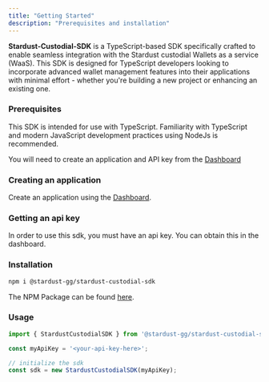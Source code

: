 ```yaml
---
title: "Getting Started"
description: "Prerequisites and installation"
---
```


**Stardust-Custodial-SDK** is a TypeScript-based SDK specifically crafted to enable seamless integration with the Stardust custodial Wallets as a service (WaaS). This SDK is designed for TypeScript developers looking to incorporate advanced wallet management features into their applications with minimal effort - whether you're building a new project or enhancing an existing one.

### Prerequisites

This SDK is intended for use with TypeScript. Familiarity with TypeScript and modern JavaScript development practices using NodeJs is recommended.

You will need to create an application and API key from the [Dashboard](https://waas.stardust.gg) 

### Creating an application

Create an application using the [Dashboard](https://waas.stardust.gg).

### Getting an api key

In order to use this sdk, you must have an api key. You can obtain this in the dashboard.

### Installation

```bash
npm i @stardust-gg/stardust-custodial-sdk
```

The NPM Package can be found [here](https://www.npmjs.com/package/@stardust-gg/stardust-custodial-sdk).

### Usage

```ts ts
import { StardustCustodialSDK } from '@stardust-gg/stardust-custodial-sdk';

const myApiKey = '<your-api-key-here>';

// initialize the sdk
const sdk = new StardustCustodialSDK(myApiKey);
```
